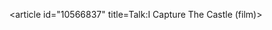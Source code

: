 <article id="10566837" title=Talk:I Capture The Castle (film)>
	<talkpage id="10566837" title="Talk:I Capture The Castle (film)">
{{caution|This is a REDIRECT discussion page. Please do not leave &lt;u&gt;article related&lt;/u&gt; discussion here.  Please go to the article's discussion page.}}
	</talkpage>
</article>